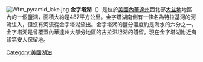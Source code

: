 [[File:Wfm_pyramid_lake.jpg|thumb]]
'''金字塔湖'''（{{lang-en|Pyramid Lake}}）是位於[[美國|美國]][[內華達州|內華達州]]西北部[[大盆地|大盆地]]地區內的一個鹽湖，面積大約是487平方公里。金字塔湖南側有一條名為特拉基河的河流注入，但沒有河流從金字塔湖流出。金字塔湖的鹽分濃度約是海水的六分之一。金字塔湖是曾覆蓋內華達州大部分地區的古拉洪坦湖的殘留。現在金字塔湖附近有印第安人保留地。
[[Category:美國湖泊|Category:美國湖泊]]